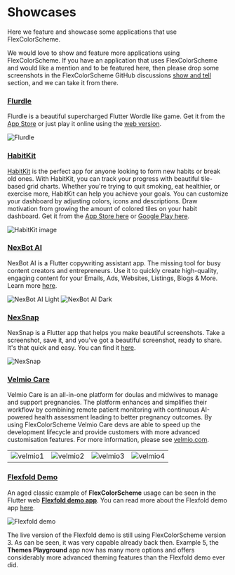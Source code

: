 # Showcases

Here we feature and showcase some applications that use FlexColorScheme.

We would love to show and feature more applications using FlexColorScheme. If you have an application that uses FlexColorScheme and would like a mention and to be featured here, then please drop some screenshots in the FlexColorScheme GitHub discussions [show and tell](https://github.com/rydmike/flex_color_scheme/discussions/categories/show-and-tell) section, and we can take it from there.

### [Flurdle](https://flurdle.momar.me)

Flurdle is a beautiful supercharged Flutter Wordle like game. Get it from the [App Store](https://apps.apple.com/app/id1618767506) or just play it online using the [web version](https://flurdle.momar.me).

<Image src="https://github.com/rydmike/flex_color_scheme_docs/blob/master/docs/images/flurdle.png?raw=true" zoom alt="Flurdle" caption="Flurdle s supercharged Flutter Wordle" />

### [HabitKit](https://www.habitkit.app)

[HabitKit](https://www.habitkit.app) is the perfect app for anyone looking to form new habits or break old ones. With HabitKit, you can track your progress with beautiful tile-based grid charts. Whether you're trying to quit smoking, eat healthier, or exercise more, HabitKit can help you achieve your goals. You can customize your dashboard by adjusting colors, icons and descriptions. Draw motivation from growing the amount of colored tiles on your habit dashboard. Get it from the [App Store here](https://apps.apple.com/vg/app/habit-tracker-habitkit/id6443918070) or [Google Play here](https://play.google.com/store/apps/details?id=com.roehl.habitkit).

<Image src="https://github.com/rydmike/flex_color_scheme_docs/blob/master/docs/images/habitkit.png?raw=true" zoom alt="HabitKit image" />

### [NexBot AI](https://nexbot.ai)

NexBot AI is a Flutter copywriting assistant app. The missing tool for busy content creators and entrepreneurs. Use it to quickly create high-quality, engaging content for your Emails, Ads, Websites, Listings, Blogs & More. Learn more [here](https://nexbot.ai).

<Image src="https://github.com/rydmike/flex_color_scheme_docs/blob/master/docs/images/NexBotAiLight.png?raw=true" zoom alt="NexBot AI Light" caption="NexBot AI in a light theme made with FlexColorScheme" />

<Image src="https://github.com/rydmike/flex_color_scheme_docs/blob/master/docs/images/NexBotAiDark.png?raw=true" zoom alt="NexBot AI Dark" caption="NexBot AI in a dark theme made with FlexColorScheme" />


### [NexSnap](https://www.nexsnap.app)

NexSnap is a Flutter app that helps you make beautiful screenshots. Take a screenshot, save it, and you've got a beautiful screenshot, ready to share. It's that quick and easy. You can find it [here](https://www.nexsnap.app).

<Image src="https://github.com/rydmike/flex_color_scheme_docs/blob/master/docs/images/NexSnap.png?raw=true" zoom alt="NexSnap" caption="NexSnap in a dark theme made with FlexColorScheme" />

### [Velmio Care](https://velmio.com/care)

Velmio Care is an all-in-one platform for doulas and midwives to manage and support pregnancies. The platform enhances and simplifies their workflow by combining remote patient monitoring with continuous AI-powered health assessment leading to better pregnancy outcomes. By using FlexColorScheme Velmio Care devs are able to speed up the development lifecycle and provide customers with more advanced customisation features. For more information, please see [velmio.com](https://velmio.com/).

<table>
  <tr>
    <td><Image src="https://github.com/rydmike/flex_color_scheme_docs/blob/master/docs/images/velmio1.png?raw=true" zoom alt="velmio1" /> </td>
    <td><Image src="https://github.com/rydmike/flex_color_scheme_docs/blob/master/docs/images/velmio2.png?raw=true" zoom alt="velmio2" /> </td>
    <td><Image src="https://github.com/rydmike/flex_color_scheme_docs/blob/master/docs/images/velmio3.png?raw=true" zoom alt="velmio3" /> </td>
    <td><Image src="https://github.com/rydmike/flex_color_scheme_docs/blob/master/docs/images/velmio4.png?raw=true" zoom alt="velmio4" /> </td>
  </tr>
</table>

### [Flexfold Demo](https://rydmike.com/demoflexfold)

An aged classic example of **FlexColorScheme** usage can be seen in the Flutter web [**Flexfold demo app**](https://rydmike.com/demoflexfold). You can read more about the Flexfold demo app [here](https://rydmike.com/flexfold).

<Image src="https://rydmike.com/assets/FoldTheme1.gif?raw=true" zoom alt="Flexfold demo" caption="Flexfold demo" />

The live version of the Flexfold demo is still using FlexColorScheme version 3. As can be seen, it was very capable already back then. Example 5, the **Themes Playground** app now has many more options and offers considerably more advanced theming features than the Flexfold demo ever did.
